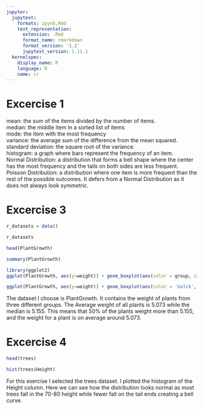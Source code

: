 ```yaml
---
jupyter:
  jupytext:
    formats: ipynb,Rmd
    text_representation:
      extension: .Rmd
      format_name: rmarkdown
      format_version: '1.2'
      jupytext_version: 1.11.1
  kernelspec:
    display_name: R
    language: R
    name: ir
---
```


# Excercise 1


mean: the sum of the items divided by the number of items. <br>
median: the middle item in a sorted list of items <br>
mode: the item with the most frequency <br>
variance: the average sum of the difference from the mean squared. <br>
standard deviation: the square root of the variance. <br>
histogram: a graph where bars represent the frequency of an item. <br>
Normal Distribution: a distribution that forms a bell shape where the center has the most frequency and the tails on both sides are less frequent. <br>
Poisson Distribution: a distribution where one item is more frequent than the rest of the possible outcomes. It defers from a Normal Distribution as it does not always look symmetric.


# Excercise 3

```r
r_datasets = data()
```

```r
r_datasets
```

```r
head(PlantGrowth)
```

```r
summary(PlantGrowth)
```

```r
library(ggplot2)
ggplot(PlantGrowth, aes(y=weight)) + geom_boxplot(aes(color = group, size=5))
```

```r
ggplot(PlantGrowth, aes(y=weight)) + geom_boxplot(aes(color = 'balck', size=5))
```

The dataset I choose is PlantGrowth. It contains the weight of plants from three different groups. The Average weight of all plants is 5.073 while the median is 5.155. This means that 50% of the plants weight more than 5.155, and the weight for a plant is on average around 5.073. 


# Excercise 4

```r
head(trees)
```

```r
hist(trees$Height)
```

For this exercise I selected the trees dataset. I plotted the histogram of the Height column. Here we can see how the distribution looks normal as most trees fall in the 70-80 height while fewer fall on the tail ends creating a bell curve.

